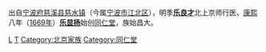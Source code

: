 出自[[宁波府|宁波府]][[慈溪县|慈溪县]][[慈水镇|慈水镇]]（今属[[宁波市|宁波市]][[江北区_(宁波市)|江北区]]），明季'''[[乐良才|乐良才]]'''北上京师行医，[[康熙|康熙]]八年（[[1669年|1669年]]）'''[[乐显扬|乐显扬]]'''始创[[同仁堂|同仁堂]]，族始昌大。

[[Category:慈谿县人_(江北)|L]]
[[Category:宁波乐氏|T]]
[[Category:北京家族|Category:北京家族]]
[[Category:同仁堂|Category:同仁堂]]